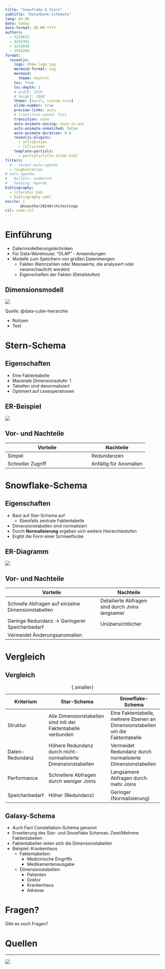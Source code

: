 ```yaml
---
title: "Snowflake & Stars"
subtitle: "Datenbank-Schemata"
lang: de-DE
date: today
date-format: DD.MM.YYYY
authors:
  - 5210813
  - 4242301
  - 3142030
  - 2543204
format:
  revealjs:
    logo: dhbw-logo.jpg
    mermaid-format: svg
    mermaid:
      theme: neutral
    toc: true
    toc-depth: 1
    # width: 1920
    # height: 1080
    theme: [serif, custom.scss]
    slide-number: true
    preview-links: auto
    # transition-speed: fast
    transition: none
    auto-animate-easing: ease-in-out
    auto-animate-unmatched: false
    auto-animate-duration: 0.8
    revealjs-plugins:
      - attribution
      - fullscreen
    template-partials: 
      - partials/title-slide.html
filters:
  # - reveal-auto-agenda
  - roughnotation
# auto-agenda:
#   bullets: numbered
#   heading: Agenda
bibliography: 
  - literatur.bib
  - bibliography.yaml
nocite: |
       @noauthor2024Architectinga
csl: ieee.csl
---
```


# Einführung

- Datenmodellierungstechniken
- Für Data-Warehouse: "OLAP" - Anwendungen
- Modelle zum Speichern von großen Datenmengen:
  - Fakten (Kennzahlen oder Messwerte, die analysiert oder veranschaulicht werden)
  - Eigenschaften der Fakten (Detailstufen)

## Dimensionsmodell {.fullscreen}

<img src="Data-Cube-mit-Hirarchie.png" >

::: {.attribution}
Quelle: @data-cube-hierarchie
:::

:::{.notes}
- Notizen
- Test
:::

# Stern-Schema

## Eigenschaften

- Eine Faktentabelle
- Maximale Dimensionsstufe: 1
- Tabellen sind denormalisiert
- Optimiert auf Leseoperationen

## ER-Beispiel

<img src="erm_star.svg" />

## Vor- und Nachteile

|Vorteile       |Nachteile|
|---------------|----------|
|<span class="text-green">Simpel</span> |<span class="text-red">Redundanzen</span>|
|<span class="text-green">Schneller Zugriff</span>| <span class="text-red">Anfällig für Anomalien</span>|

# Snowflake-Schema

## Eigenschaften

- Baut auf Star-Schema auf
  - Ebenfalls zentrale Faktentabelle
- Dimensionstabellen sind normalisiert
- Durch **Normalisierung** ergeben sich weitere Hierarchiestufen
- Ergibt die Form einer Schneeflocke

## ER-Diagramm

<img src="erm_snowflake.svg" />

## Vor- und Nachteile

|Vorteile       |Nachteile|
|---------------|----------|
|<span class="text-green">Schnelle Abfragen auf einzelne Dimensionstabellen</span> |<span class="text-red">Detailierte Abfragen sind durch Joins langsamer</span>|
|<span class="text-green">Geringe Redundanz -> Geringerer Speicherbedarf</span>| <span class="text-red">Unübersichtlicher</span>|
|<span class="text-green">Vermeidet Änderungsanomalien</span>| |

# Vergleich

## Vergleich

|Kriterium  |Star-Schema       |Snowflake-Schema|
|---|---------------|----------|
| Struktur | Alle Dimensionstabellen sind mit der Faktentabelle verbunden | Eine Faktentabelle, mehrere Ebenen an  Dimensionstabellen um die Faktentabelle |
| Daten-Redundanz | Höhere Redundanz durch nicht-normalisierte Dimensionstabellen | Vermeidet Redundanz durch normalisierte Dimensionstabellen |
| Performance | Schnellere Abfragen durch weniger Joins | Langsamere Abfragen durch mehr Joins |
| Speicherbedarf | Höher (Redundanz) | Geringer (Normalisierung) |

: {.smaller}


## Galaxy-Schema

- Auch Fact Constellation-Schema genannt
- Erweiterung des Star- und Snowflake Schemas: Zwei/Mehrere Faktentabellen
- Faktentabellen teilen sich die Dimensionstabellen
- Beispiel: Krankenhaus
  - Faktentabellen:
    - Medizinische Eingriffe
    - Medikamentenausgabe
  - Dimensionstabellen:
    - Patienten
    - Doktor
    - Krankenhaus
    - Adresse

# Fragen?

Gibt es noch Fragen?

# Quellen

::: {#refs}
:::

---

<img src="snowflake-schema-120723_0.png">
